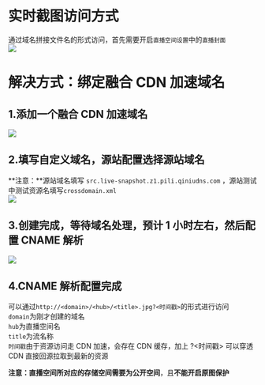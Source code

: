 # 实时截图访问方式
通过域名拼接文件名的形式访问，首先需要开启`直播空间设置`中的`直播封面`  
![](https://dn-odum9helk.qbox.me/7efa2fef07293a95bd5e9b51a3e2195d)


# 解决方式：绑定融合 CDN 加速域名
## 1.添加一个融合 CDN 加速域名
![](https://dn-odum9helk.qbox.me/b9969a962ad6d69f551c165ec365dbbc)

## 2.填写自定义域名，源站配置选择源站域名
**注意：**源站域名填写 `src.live-snapshot.z1.pili.qiniudns.com` ，源站测试中测试资源名填写`crossdomain.xml`  
![](https://dn-odum9helk.qbox.me/c451d63f5be50e76cbe347fb3631adc2)

## 3.创建完成，等待域名处理，预计 1 小时左右，然后配置 CNAME 解析
![](https://dn-odum9helk.qbox.me/24c7c2e752797c9df08d0c87f6991788)

## 4.CNAME 解析配置完成
可以通过`http://<domain>/<hub>/<title>.jpg?<时间戳>`的形式进行访问  
`domain`为刚才创建的域名  
`hub`为直播空间名  
`title`为流名称  
`时间戳`由于资源访问走 CDN 加速，会存在 CDN 缓存，加上 ?<时间戳> 可以穿透 CDN 直接回源拉取到最新的资源  

**注意：**直播空间所对应的存储空间需要为**公开空间**，且**不能开启原图保护**
